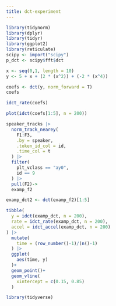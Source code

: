 ```yaml
---
title: dct-experiment
---
```


```r
library(tidynorm)
library(dplyr)
library(tidyr)
library(ggplot2)
library(reticulate)
scipy <- import("scipy")
p_dct <- scipy$fft$dct
```

```r
x <- seq(0,1, length = 10)
y <- 5 + x + (2 * (x^2)) + (-2 * (x^4))
```

```r
coefs <- dct(y, norm_forward = T)
coefs
```

```r
idct_rate(coefs)
```

```r
plot(idct(coefs[1:5], n = 200))
```

```r
speaker_tracks |> 
  norm_track_nearey(
    F1:F3,
    .by = speaker,
    .token_id_col = id,
    .time_col = t
  ) |> 
  filter(
    plt_vclass == "ay0", 
    id == 9
  ) |> 
  pull(F2)->
  examp_f2
```

```r
examp_dct2 <- dct(examp_f2)[1:5]
```

```r
tibble(
  y = idct(examp_dct, n = 200),
  rate = idct_rate(examp_dct, n = 200),
  accel = idct_accel(examp_dct, n = 200)
) |> 
  mutate(
    time = (row_number()-1)/(n()-1)
  ) |> 
  ggplot(
    aes(time, y)
  )+
  geom_point()+
  geom_vline(
    xintercept = c(0.15, 0.85)
  )
```

```r
library(tidyverse)
```
